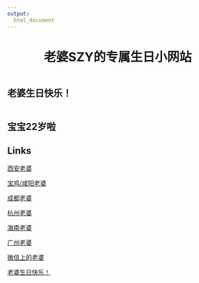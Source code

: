 ```yaml
---
output: 
  html_document
---
```

<head>
     <meta charset="UTF-8">
     <title>图片翻转</title>
     <link rel="stylesheet" href="图片翻转.css">
 </head>
 
<center> <h1>老婆SZY的专属生日小网站</h1> </center>
 

<div class="piclist">
 <div class="picbox">
  <div class="box front"><img src="https://media4.giphy.com/media/YrZECW1GgBkqat6F0B/giphy.gif?cid=790b7611561c4a91836c9a51020a3e05f7d6f673b13a818b&rid=giphy.gif&ct=g" alt=""></div>
   <div class="box back"><h2>老婆生日快乐！</h2></div>
  </div>
 <div class="piclist">
 <div class="picbox">
  <div class="box front"><img src="image/cake.gif" alt=""></div>
   <div class="box back"><h2>宝宝22岁啦</h2></div>
  </div>
 </div>
 </div>

 
## Links

[西安老婆](xian.html)

[宝鸡/咸阳老婆](baoji.html)

[成都老婆](chengdu.html)

[杭州老婆](hangzhou.html)

[海南老婆](hainan.html)

[广州老婆](guangzhou.html)

[微信上的老婆](wechat.html)

[老婆生日快乐！](letter.html)